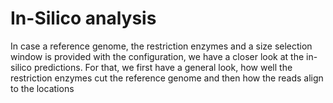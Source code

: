 
# In-Silico analysis

In case a reference genome, the restriction enzymes and a size selection window is provided with the configuration, we have a closer look at the in-silico predictions. For that, we first have a general look, how well the restriction enzymes cut the reference genome and then how the reads align to the locations